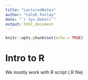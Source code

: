 ```yaml
---
title: "Lecture4Notes"
author: "Caleb Paslay"
date: "`r Sys.Date()`"
output: html_document
---
```


```r
knitr::opts_chunk$set(echo = TRUE)
```

# Intro to R 

We mostly work with R script (.R file)

